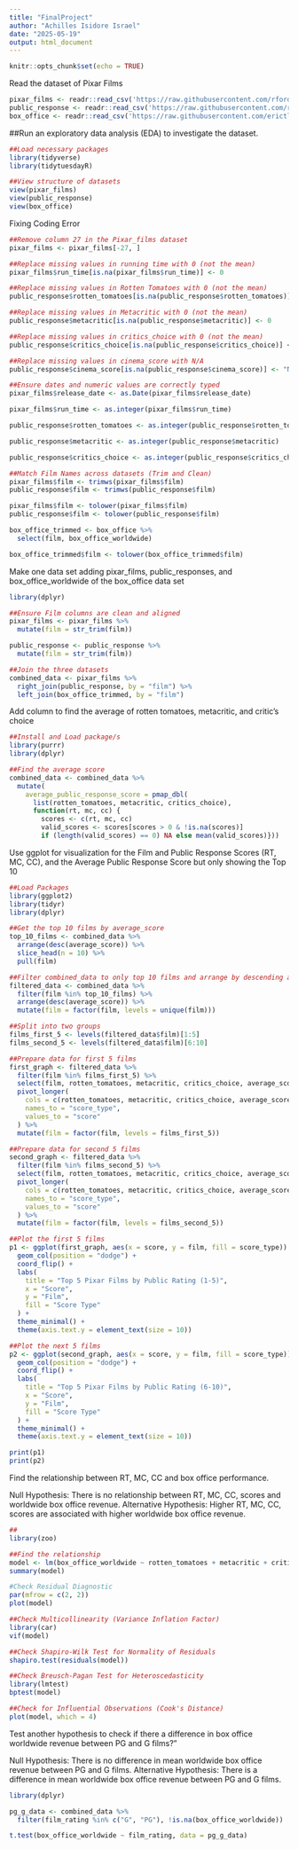 ```yaml
---
title: "FinalProject"
author: "Achilles Isidore Israel"
date: "2025-05-19"
output: html_document
---
```


```r
knitr::opts_chunk$set(echo = TRUE)
```

Read the dataset of Pixar Films

```r

pixar_films <- readr::read_csv('https://raw.githubusercontent.com/rfordatascience/tidytuesday/main/data/2025/2025-03-11/pixar_films.csv')
public_response <- readr::read_csv('https://raw.githubusercontent.com/rfordatascience/tidytuesday/main/data/2025/2025-03-11/public_response.csv')
box_office <- readr::read_csv('https://raw.githubusercontent.com/erictleung/pixarfilms/master/data-raw/box_office.csv')
```

##Run an exploratory data analysis (EDA) to investigate the dataset.

```r

##Load necessary packages
library(tidyverse)
library(tidytuesdayR)

##View structure of datasets
view(pixar_films)
view(public_response)
view(box_office)


```

Fixing Coding Error

```r

##Remove column 27 in the Pixar_films dataset
pixar_films <- pixar_films[-27, ]

##Replace missing values in running time with 0 (not the mean)
pixar_films$run_time[is.na(pixar_films$run_time)] <- 0

##Replace missing values in Rotten Tomatoes with 0 (not the mean)
public_response$rotten_tomatoes[is.na(public_response$rotten_tomatoes)] <- 0

##Replace missing values in Metacritic with 0 (not the mean)
public_response$metacritic[is.na(public_response$metacritic)] <- 0

##Replace missing values in critics_choice with 0 (not the mean)
public_response$critics_choice[is.na(public_response$critics_choice)] <- 0

##Replace missing values in cinema_score with N/A
public_response$cinema_score[is.na(public_response$cinema_score)] <- "N/A"

##Ensure dates and numeric values are correctly typed
pixar_films$release_date <- as.Date(pixar_films$release_date)

pixar_films$run_time <- as.integer(pixar_films$run_time)

public_response$rotten_tomatoes <- as.integer(public_response$rotten_tomatoes)

public_response$metacritic <- as.integer(public_response$metacritic)

public_response$critics_choice <- as.integer(public_response$critics_choice)

##Match Film Names across datasets (Trim and Clean)
pixar_films$film <- trimws(pixar_films$film)
public_response$film <- trimws(public_response$film)

pixar_films$film <- tolower(pixar_films$film)
public_response$film <- tolower(public_response$film)

box_office_trimmed <- box_office %>%
  select(film, box_office_worldwide)

box_office_trimmed$film <- tolower(box_office_trimmed$film)
```

Make one data set adding pixar_films, public_responses, and box_office_worldwide of the box_office data set

```r

library(dplyr)

##Ensure Film columns are clean and aligned
pixar_films <- pixar_films %>%
  mutate(film = str_trim(film))

public_response <- public_response %>%
  mutate(film = str_trim(film))

##Join the three datasets
combined_data <- pixar_films %>%
  right_join(public_response, by = "film") %>%
  left_join(box_office_trimmed, by = "film")

```

Add column to find the average of rotten tomatoes, metacritic, and critic's choice 
```r

##Install and Load package/s
library(purrr)
library(dplyr)

##Find the average score
combined_data <- combined_data %>%
  mutate(
    average_public_response_score = pmap_dbl(
      list(rotten_tomatoes, metacritic, critics_choice),
      function(rt, mc, cc) {
        scores <- c(rt, mc, cc)
        valid_scores <- scores[scores > 0 & !is.na(scores)]
        if (length(valid_scores) == 0) NA else mean(valid_scores)}))

```

Use ggplot for visualization for the Film and Public Response Scores (RT, MC, CC), and the Average Public Response Score but only showing the Top 10 

```r

##Load Packages
library(ggplot2)
library(tidyr)
library(dplyr)

##Get the top 10 films by average_score
top_10_films <- combined_data %>%
  arrange(desc(average_score)) %>%
  slice_head(n = 10) %>%
  pull(film)

##Filter combined_data to only top 10 films and arrange by descending average_score
filtered_data <- combined_data %>%
  filter(film %in% top_10_films) %>%
  arrange(desc(average_score)) %>%
  mutate(film = factor(film, levels = unique(film)))

##Split into two groups
films_first_5 <- levels(filtered_data$film)[1:5]
films_second_5 <- levels(filtered_data$film)[6:10]

##Prepare data for first 5 films
first_graph <- filtered_data %>%
  filter(film %in% films_first_5) %>%
  select(film, rotten_tomatoes, metacritic, critics_choice, average_score) %>%
  pivot_longer(
    cols = c(rotten_tomatoes, metacritic, critics_choice, average_score),
    names_to = "score_type",
    values_to = "score"
  ) %>%
  mutate(film = factor(film, levels = films_first_5))

##Prepare data for second 5 films
second_graph <- filtered_data %>%
  filter(film %in% films_second_5) %>%
  select(film, rotten_tomatoes, metacritic, critics_choice, average_score) %>%
  pivot_longer(
    cols = c(rotten_tomatoes, metacritic, critics_choice, average_score),
    names_to = "score_type",
    values_to = "score"
  ) %>%
  mutate(film = factor(film, levels = films_second_5))

##Plot the first 5 films
p1 <- ggplot(first_graph, aes(x = score, y = film, fill = score_type)) +
  geom_col(position = "dodge") +
  coord_flip() +
  labs(
    title = "Top 5 Pixar Films by Public Rating (1-5)",
    x = "Score",
    y = "Film",
    fill = "Score Type"
  ) +
  theme_minimal() +
  theme(axis.text.y = element_text(size = 10))

##Plot the next 5 films
p2 <- ggplot(second_graph, aes(x = score, y = film, fill = score_type)) +
  geom_col(position = "dodge") +
  coord_flip() +
  labs(
    title = "Top 5 Pixar Films by Public Rating (6-10)",
    x = "Score",
    y = "Film",
    fill = "Score Type"
  ) +
  theme_minimal() +
  theme(axis.text.y = element_text(size = 10))

print(p1)
print(p2)
```

Find the relationship between RT, MC, CC and box office performance.

Null Hypothesis: There is no relationship between RT, MC, CC, scores and worldwide box office revenue.
Alternative Hypothesis: Higher RT, MC, CC, scores are associated with higher worldwide box office revenue.

```r

##
library(zoo)

##Find the relationship
model <- lm(box_office_worldwide ~ rotten_tomatoes + metacritic + critics_choice, data = combined_data)
summary(model)

#Check Residual Diagnostic
par(mfrow = c(2, 2))
plot(model)

##Check Multicollinearity (Variance Inflation Factor)
library(car)
vif(model)

##Check Shapiro-Wilk Test for Normality of Residuals
shapiro.test(residuals(model))

##Check Breusch-Pagan Test for Heteroscedasticity
library(lmtest)
bptest(model)

##Check for Influential Observations (Cook's Distance)
plot(model, which = 4)


```
Test another hypothesis to check if there a difference in box office worldwide revenue between PG and G films?"

Null Hypothesis: There is no difference in mean worldwide box office revenue between PG and G films.
Alternative Hypothesis: There is a difference in mean worldwide box office revenue between PG and G films.

```r

library(dplyr)

pg_g_data <- combined_data %>%
  filter(film_rating %in% c("G", "PG"), !is.na(box_office_worldwide))

t.test(box_office_worldwide ~ film_rating, data = pg_g_data)

```
